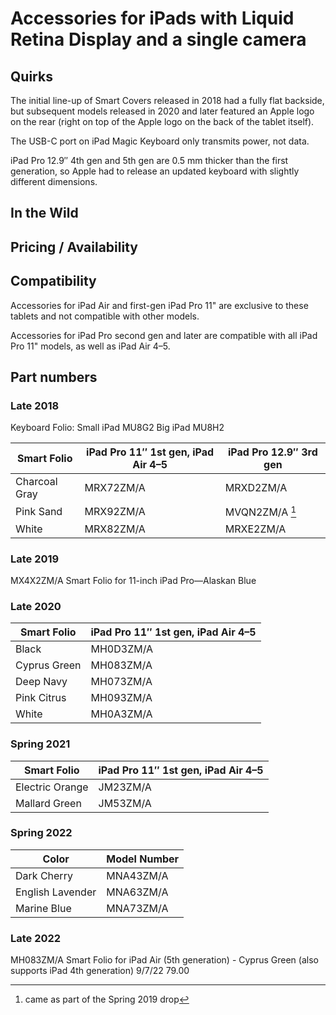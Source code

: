 # Accessories for iPads with Liquid Retina Display and a single camera

## Quirks

The initial line-up of Smart Covers released in 2018 had a fully flat backside, but subsequent models released in 2020 and later featured an Apple logo on the rear (right on top of the Apple logo on the back of the tablet itself).

The USB-C port on iPad Magic Keyboard only transmits power, not data.

iPad Pro 12.9″ 4th gen and 5th gen are 0.5 mm thicker than the first generation, so Apple had to release an updated keyboard with slightly different dimensions.

## In the Wild

## Pricing / Availability

## Compatibility

Accessories for iPad Air and first-gen iPad Pro 11" are exclusive to these tablets and not compatible with other models.

Accessories for iPad Pro second gen and later are compatible with all iPad Pro 11" models, as well as iPad Air 4–5.

## Part numbers

### Late 2018

Keyboard Folio:
Small iPad MU8G2
Big iPad MU8H2

| Smart Folio   | iPad Pro 11″ 1st gen, iPad Air 4–5 | iPad Pro 12.9″ 3rd gen |
| ------------- | ---------------------------------- | ---------------------- |
| Charcoal Gray | MRX72ZM/A                          | MRXD2ZM/A              |
| Pink Sand     | MRX92ZM/A                          | MVQN2ZM/A [^1]         |
| White         | MRX82ZM/A                          | MRXE2ZM/A              |

[^1]: came as part of the Spring 2019 drop

### Late 2019

MX4X2ZM/A Smart Folio for 11-inch iPad Pro—Alaskan Blue

### Late 2020

| Smart Folio  | iPad Pro 11″ 1st gen, iPad Air 4–5 |
| ------------ | ---------------------------------- |
| Black        | MH0D3ZM/A                          |
| Cyprus Green | MH083ZM/A                          |
| Deep Navy    | MH073ZM/A                          |
| Pink Citrus  | MH093ZM/A                          |
| White        | MH0A3ZM/A                          |

### Spring 2021

| Smart Folio     | iPad Pro 11″ 1st gen, iPad Air 4–5 |
| --------------- | ---------------------------------- |
| Electric Orange | JM23ZM/A                           |
| Mallard Green   | JM53ZM/A                           |

### Spring 2022

| Color            | Model Number |
| ---------------- | ------------ |
| Dark Cherry      | MNA43ZM/A    |
| English Lavender | MNA63ZM/A    |
| Marine Blue      | MNA73ZM/A    |


### Late 2022

MH083ZM/A Smart Folio for iPad Air (5th generation) - Cyprus Green (also supports iPad 4th generation) 9/7/22 79.00
